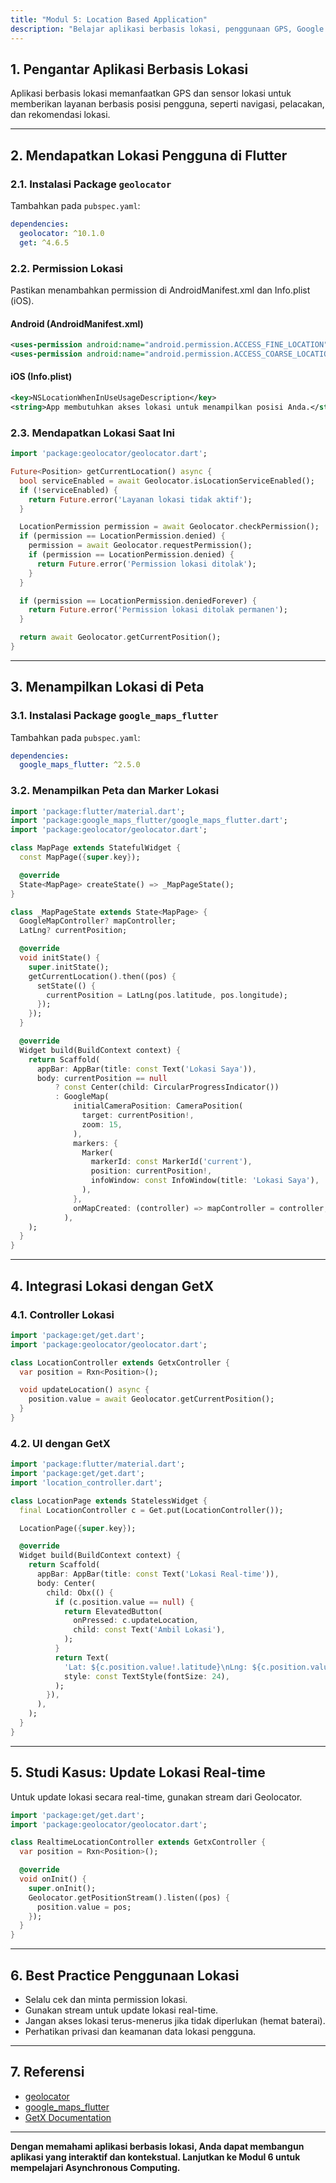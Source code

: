 ```yaml
---
title: "Modul 5: Location Based Application"
description: "Belajar aplikasi berbasis lokasi, penggunaan GPS, Google Maps, dan update lokasi real-time di Flutter."
---
```


## 1. Pengantar Aplikasi Berbasis Lokasi

Aplikasi berbasis lokasi memanfaatkan GPS dan sensor lokasi untuk memberikan layanan berbasis posisi pengguna, seperti navigasi, pelacakan, dan rekomendasi lokasi.

---

## 2. Mendapatkan Lokasi Pengguna di Flutter

### 2.1. Instalasi Package `geolocator`

Tambahkan pada `pubspec.yaml`:

```yaml
dependencies:
  geolocator: ^10.1.0
  get: ^4.6.5
```

### 2.2. Permission Lokasi

Pastikan menambahkan permission di AndroidManifest.xml dan Info.plist (iOS).

#### Android (AndroidManifest.xml)

```xml
<uses-permission android:name="android.permission.ACCESS_FINE_LOCATION"/>
<uses-permission android:name="android.permission.ACCESS_COARSE_LOCATION"/>
```

#### iOS (Info.plist)

```xml
<key>NSLocationWhenInUseUsageDescription</key>
<string>App membutuhkan akses lokasi untuk menampilkan posisi Anda.</string>
```

### 2.3. Mendapatkan Lokasi Saat Ini

```dart
import 'package:geolocator/geolocator.dart';

Future<Position> getCurrentLocation() async {
  bool serviceEnabled = await Geolocator.isLocationServiceEnabled();
  if (!serviceEnabled) {
    return Future.error('Layanan lokasi tidak aktif');
  }

  LocationPermission permission = await Geolocator.checkPermission();
  if (permission == LocationPermission.denied) {
    permission = await Geolocator.requestPermission();
    if (permission == LocationPermission.denied) {
      return Future.error('Permission lokasi ditolak');
    }
  }

  if (permission == LocationPermission.deniedForever) {
    return Future.error('Permission lokasi ditolak permanen');
  }

  return await Geolocator.getCurrentPosition();
}
```

---

## 3. Menampilkan Lokasi di Peta

### 3.1. Instalasi Package `google_maps_flutter`

Tambahkan pada `pubspec.yaml`:

```yaml
dependencies:
  google_maps_flutter: ^2.5.0
```

### 3.2. Menampilkan Peta dan Marker Lokasi

```dart
import 'package:flutter/material.dart';
import 'package:google_maps_flutter/google_maps_flutter.dart';
import 'package:geolocator/geolocator.dart';

class MapPage extends StatefulWidget {
  const MapPage({super.key});

  @override
  State<MapPage> createState() => _MapPageState();
}

class _MapPageState extends State<MapPage> {
  GoogleMapController? mapController;
  LatLng? currentPosition;

  @override
  void initState() {
    super.initState();
    getCurrentLocation().then((pos) {
      setState(() {
        currentPosition = LatLng(pos.latitude, pos.longitude);
      });
    });
  }

  @override
  Widget build(BuildContext context) {
    return Scaffold(
      appBar: AppBar(title: const Text('Lokasi Saya')),
      body: currentPosition == null
          ? const Center(child: CircularProgressIndicator())
          : GoogleMap(
              initialCameraPosition: CameraPosition(
                target: currentPosition!,
                zoom: 15,
              ),
              markers: {
                Marker(
                  markerId: const MarkerId('current'),
                  position: currentPosition!,
                  infoWindow: const InfoWindow(title: 'Lokasi Saya'),
                ),
              },
              onMapCreated: (controller) => mapController = controller,
            ),
    );
  }
}
```

---

## 4. Integrasi Lokasi dengan GetX

### 4.1. Controller Lokasi

```dart
import 'package:get/get.dart';
import 'package:geolocator/geolocator.dart';

class LocationController extends GetxController {
  var position = Rxn<Position>();

  void updateLocation() async {
    position.value = await Geolocator.getCurrentPosition();
  }
}
```

### 4.2. UI dengan GetX

```dart
import 'package:flutter/material.dart';
import 'package:get/get.dart';
import 'location_controller.dart';

class LocationPage extends StatelessWidget {
  final LocationController c = Get.put(LocationController());

  LocationPage({super.key});

  @override
  Widget build(BuildContext context) {
    return Scaffold(
      appBar: AppBar(title: const Text('Lokasi Real-time')),
      body: Center(
        child: Obx(() {
          if (c.position.value == null) {
            return ElevatedButton(
              onPressed: c.updateLocation,
              child: const Text('Ambil Lokasi'),
            );
          }
          return Text(
            'Lat: ${c.position.value!.latitude}\nLng: ${c.position.value!.longitude}',
            style: const TextStyle(fontSize: 24),
          );
        }),
      ),
    );
  }
}
```

---

## 5. Studi Kasus: Update Lokasi Real-time

Untuk update lokasi secara real-time, gunakan stream dari Geolocator.

```dart
import 'package:get/get.dart';
import 'package:geolocator/geolocator.dart';

class RealtimeLocationController extends GetxController {
  var position = Rxn<Position>();

  @override
  void onInit() {
    super.onInit();
    Geolocator.getPositionStream().listen((pos) {
      position.value = pos;
    });
  }
}
```

---

## 6. Best Practice Penggunaan Lokasi

- Selalu cek dan minta permission lokasi.
- Gunakan stream untuk update lokasi real-time.
- Jangan akses lokasi terus-menerus jika tidak diperlukan (hemat baterai).
- Perhatikan privasi dan keamanan data lokasi pengguna.

---

## 7. Referensi

- [geolocator](https://pub.dev/packages/geolocator)
- [google_maps_flutter](https://pub.dev/packages/google_maps_flutter)
- [GetX Documentation](https://pub.dev/packages/get)

---

**Dengan memahami aplikasi berbasis lokasi, Anda dapat membangun aplikasi yang interaktif dan kontekstual. Lanjutkan ke Modul 6 untuk mempelajari Asynchronous Computing.**
